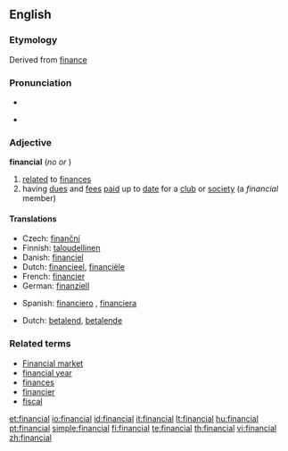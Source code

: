 ==English==

===Etymology===
Derived from [[finance]]

===Pronunciation===
*{{audio|en-us-financial.ogg|Audio (US)}}

*{{IPA|/faɪˈnænʃəl/}}

===Adjective===
'''financial'''  (''no'' {{compar}} ''or'' {{superl}})

# [[relate]]d to [[finance]]s
# having [[due]]s and [[fee]]s [[paid]] up to [[date]] for a [[club]] or [[society]] (a ''financial'' member)

====Translations====
{{trans-top|related to finances}}
*Czech: [[finanční]] {{m}}
*Finnish: [[taloudellinen]]
*Danish: [[financiel]]
*Dutch: [[financieel]], [[financiële]]
*French: [[financier]]
*German: [[finanziell]]
{{trans-mid}}
*Spanish: [[financiero]] {{m}}, [[financiera]] {{f}}
{{trans-bottom}}

{{trans-top|paying}}
*Dutch: [[betalend]], [[betalende]]
{{trans-mid}}
{{trans-bottom}}

===Related terms===
*[[Financial market]]
*[[financial year]]
*[[finances]]
*[[financier]]
*[[fiscal]]

[[et:financial]]
[[io:financial]]
[[id:financial]]
[[it:financial]]
[[lt:financial]]
[[hu:financial]]
[[pt:financial]]
[[simple:financial]]
[[fi:financial]]
[[te:financial]]
[[th:financial]]
[[vi:financial]]
[[zh:financial]]